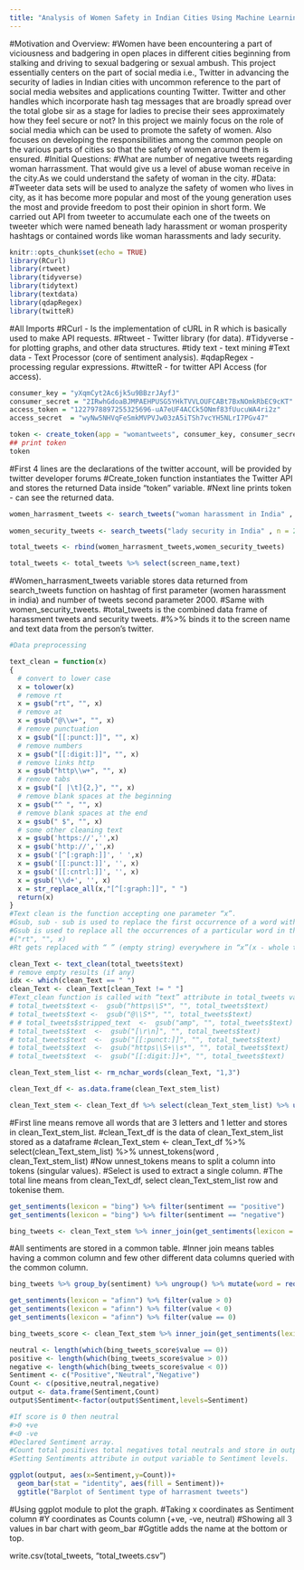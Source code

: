 ---
title: "Analysis of Women Safety in Indian Cities Using Machine Learning on Tweets"
---
#Motivation and Overview:
#Women have been encountering a part of viciousness and badgering in open places in different cities beginning from stalking and driving to sexual badgering or sexual ambush. This project essentially centers on the part of social media i.e., Twitter in advancing the security of ladies in Indian cities with uncommon reference to the part of social media websites and applications counting Twitter. Twitter and other handles which incorporate hash tag messages that are broadly spread over the total globe sir as a stage for ladies to precise their sees approximately how they feel secure or not? In this project we mainly focus on the role of social media which can be used to promote the safety of women. Also focuses on developing the responsibilities among the common people on the various parts of cities so that the safety of women around them is ensured.
#Initial Questions:
#What are number of negative tweets regarding woman harrassment. That would give us a level of abuse woman receive in the city.As we could understand the safety of woman in the city.
#Data:
#Tweeter data sets will be used to analyze the safety of women who lives in city, as it has become more popular and most of the young generation uses the most and provide freedom to post their opinion in short form. We carried out API from tweeter to accumulate each one of the tweets on tweeter which were named beneath lady harassment or woman prosperity hashtags or contained words like woman harassments and lady security.

```{r setup, include=FALSE}
knitr::opts_chunk$set(echo = TRUE)
library(RCurl)
library(rtweet)
library(tidyverse)
library(tidytext)
library(textdata)
library(qdapRegex)
library(twitteR)
```
#All Imports
#RCurl - Is the implementation of cURL in R which is basically used to make API requests.
#Rtweet - Twitter library (for data).
#Tidyverse - for plotting graphs, and other data structures.
#tidy text - text mining
#Text data - Text Processor (core of sentiment analysis).
#qdapRegex - processing regular expressions.
#twitteR - for twitter API Access (for access).

```{r}
consumer_key = "yXqmCyt2Ac6jk5u9BBzrJAyfJ"
consumer_secret = "2IRwhGdoaBJMPAEHPUSG5YHkTVVLOUFCABt7BxNOmkRbEC9cKT"
access_token = "1227978897255325696-uA7eUF4ACCk5ONmf83fUucuWA4ri2z"
access_secret  = "wyNw5NHVqFeSmkMVPVJw03zA5iTSh7vcYH5NLrI7PGv47"

token <- create_token(app = "womantweets", consumer_key, consumer_secret,access_token,access_secret)
## print token
token
```
#First 4 lines are the declarations of the twitter account, will be provided by twitter developer forums
#Create_token function instantiates the Twitter API and stores the returned Data inside “token” variable.
#Next line prints token - can see the returned data.

```{r}
women_harrasment_tweets <- search_tweets("woman harassment in India" , n = 2000,env_name = "research",include_rts = TRUE)
                       
women_security_tweets <- search_tweets("lady security in India" , n = 2000 ,env_name = "research",include_rts = TRUE)

total_tweets <- rbind(women_harrasment_tweets,women_security_tweets)

total_tweets <- total_tweets %>% select(screen_name,text)
```
#Women_harrasment_tweets variable stores data returned from search_tweets function on hashtag of first parameter (women harassment in india) and number of tweets second parameter 2000.
#Same with women_security_tweets.
#total_tweets is the combined data frame of harassment tweets and security tweets.
#%>% binds it to the screen name and text data from the person’s twitter.

```{r}
#Data preprocessing

text_clean = function(x)
{
  # convert to lower case
  x = tolower(x)
  # remove rt
  x = gsub("rt", "", x)
  # remove at
  x = gsub("@\\w+", "", x)
  # remove punctuation
  x = gsub("[[:punct:]]", "", x)
  # remove numbers
  x = gsub("[[:digit:]]", "", x)
  # remove links http
  x = gsub("http\\w+", "", x)
  # remove tabs
  x = gsub("[ |\t]{2,}", "", x)
  # remove blank spaces at the beginning
  x = gsub("^ ", "", x)
  # remove blank spaces at the end
  x = gsub(" $", "", x)
  # some other cleaning text
  x = gsub('https://','',x)
  x = gsub('http://','',x)
  x = gsub('[^[:graph:]]', ' ',x)
  x = gsub('[[:punct:]]', '', x)
  x = gsub('[[:cntrl:]]', '', x)
  x = gsub('\\d+', '', x)
  x = str_replace_all(x,"[^[:graph:]]", " ")
  return(x)
}
#Text clean is the function accepting one parameter “x”.
#Gsub, sub - sub is used to replace the first occurrence of a word with the second parameter in the function.
#Gsub is used to replace all the occurrences of a particular word in the entire data.
#("rt", "", x)
#Rt gets replaced with “ ” (empty string) everywhere in “x”(x - whole text data).

clean_Text <- text_clean(total_tweets$text)
# remove empty results (if any)
idx <- which(clean_Text == " ")
clean_Text <- clean_Text[clean_Text != " "]
#Text_clean function is called with “text” attribute in total_tweets variable and the cleaned result is stored in “clean_Text” variable.
# total_tweets$text <-  gsub("https\\S*", "", total_tweets$text)
# total_tweets$text <-  gsub("@\\S*", "", total_tweets$text) 
# # total_tweets$stripped_text  <-  gsub("amp", "", total_tweets$text) 
# total_tweets$text  <-  gsub("[\r\n]", "", total_tweets$text)
# total_tweets$text  <-  gsub("[[:punct:]]", "", total_tweets$text)
# total_tweets$text  <-  gsub("https\\S+\\s*", "", total_tweets$text)
# total_tweets$text  <-  gsub("[[:digit:]]+", "", total_tweets$text)
```

```{r}
clean_Text_stem_list <- rm_nchar_words(clean_Text, "1,3")

clean_Text_df <- as.data.frame(clean_Text_stem_list)

clean_Text_stem <- clean_Text_df %>% select(clean_Text_stem_list) %>% unnest_tokens(word , clean_Text_stem_list)

```
#First line means remove all words that are 3 letters and 1 letter and stores in clean_Text_stem_list.
#clean_Text_df is the data of clean_Text_stem_list stored as a dataframe
#clean_Text_stem <- clean_Text_df %>% select(clean_Text_stem_list) %>% unnest_tokens(word , clean_Text_stem_list) 
#Now unnest_tokens means to split a column into tokens (singular values).
#Select is used to extract a single column.
#The total line means from  clean_Text_df, select clean_Text_stem_list row and tokenise them.


```{r}
get_sentiments(lexicon = "bing") %>% filter(sentiment == "positive")
get_sentiments(lexicon = "bing") %>% filter(sentiment == "negative")

bing_tweets <- clean_Text_stem %>% inner_join(get_sentiments(lexicon = "bing")) %>% count(word , sentiment , sort = TRUE) %>% ungroup()
```
#All sentiments are stored in a common table.
#Inner join means tables having a common column and few other different data columns queried with the common column.


```{r}
bing_tweets %>% group_by(sentiment) %>% ungroup() %>% mutate(word = reorder(word , n)) %>% ggplot(aes(word ,n , fill = sentiment))+ geom_col(show.legend = FALSE) + facet_wrap(~sentiment,scales = "free_y")+ labs(title = "harrasment tweets", y = "Sentiment contribution") + coord_flip()
```


```{r}
get_sentiments(lexicon = "afinn") %>% filter(value > 0)
get_sentiments(lexicon = "afinn") %>% filter(value < 0)
get_sentiments(lexicon = "afinn") %>% filter(value == 0)

bing_tweets_score <- clean_Text_stem %>% inner_join(get_sentiments(lexicon = "afinn")) %>% ungroup()
```

```{r}
neutral <- length(which(bing_tweets_score$value == 0))
positive <- length(which(bing_tweets_score$value > 0))
negative <- length(which(bing_tweets_score$value < 0))
Sentiment <- c("Positive","Neutral","Negative")
Count <- c(positive,neutral,negative)
output <- data.frame(Sentiment,Count)
output$Sentiment<-factor(output$Sentiment,levels=Sentiment)

#If score is 0 then neutral
#>0 +ve
#<0 -ve
#Declared Sentiment array.
#Count total positives total negatives total neutrals and store in output variable as a dataframe.
#Setting Sentiments attribute in output variable to Sentiment levels.

ggplot(output, aes(x=Sentiment,y=Count))+
  geom_bar(stat = "identity", aes(fill = Sentiment))+
  ggtitle("Barplot of Sentiment type of harrasment tweets")

```
#Using ggplot module to plot the graph.
#Taking x coordinates as Sentiment column
#Y coordinates as Counts column (+ve, -ve, neutral)
#Showing all 3 values in bar chart with geom_bar
#Ggtitle adds the name at the bottom or top.

write.csv(total_tweets, "total_tweets.csv")





